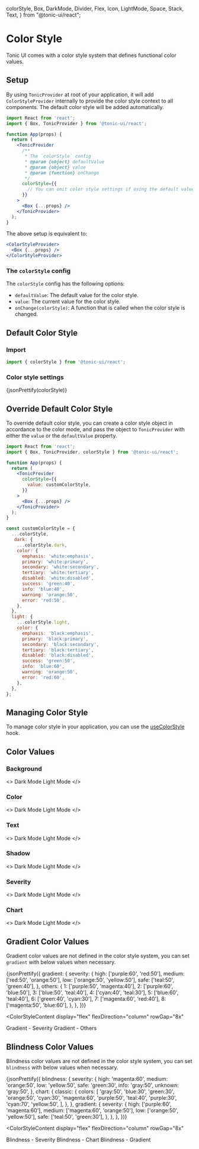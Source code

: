   colorStyle,
  Box,
  DarkMode,
  Divider,
  Flex,
  Icon,
  LightMode,
  Space,
  Stack,
  Text,
} from "@tonic-ui/react";

# Color Style

Tonic UI comes with a color style system that defines functional color values.

## Setup

By using `TonicProvider` at root of your application, it will add `ColorStyleProvider` internally to provide the color style context to all components. The default color style will be added automatically.

```jsx disabled
import React from 'react';
import { Box, TonicProvider } from '@tonic-ui/react';

function App(props) {
  return (
    <TonicProvider
      /**
       * The `colorStyle` config
       * @param {object} defaultValue
       * @param {object} value
       * @param {function} onChange
       */
      colorStyle={{
        // You can omit color style settings if using the default values
      }}
    >
      <Box {...props} />
    </TonicProvider>
  );
}
```

The above setup is equivalent to:

```jsx disabled
<ColorStyleProvider>
  <Box {...props} />
</ColorStyleProvider>
```

### The `colorStyle` config

The `colorStyle` config has the following options:

* `defaultValue`: The default value for the color style.
* `value`: The current value for the color style.
* `onChange(colorStyle)`: A function that is called when the color style is changed.

## Default Color Style

### Import

```js
import { colorStyle } from '@tonic-ui/react';
```

### Color style settings

<Box mb="6x">
  <CodeBlock>
    {jsonPrettify(colorStyle)}
  </CodeBlock>
</Box>

## Override Default Color Style

To override default color style, you can create a color style object in accordance to the color mode, and pass the object to `TonicProvider` with either the `value` or the `defaultValue` property.

```jsx disabled
import React from 'react';
import { Box, TonicProvider, colorStyle } from '@tonic-ui/react';

function App(props) {
  return (
    <TonicProvider
      colorStyle={{
        value: customColorStyle,
      }}
    >
      <Box {...props} />
    </TonicProvider>
  );
}

const customColorStyle = {
  ...colorStyle,
   dark: {
    ...colorStyle.dark,
    color: {
      emphasis: 'white:emphasis',
      primary: 'white:primary',
      secondary: 'white:secondary',
      tertiary: 'white:tertiary',
      disabled: 'white:disabled',
      success: 'green:40',
      info: 'blue:40',
      warning: 'orange:50',
      error: 'red:50',
    },
  },
  light: {
    ...colorStyle.light,
    color: {
      emphasis: 'black:emphasis',
      primary: 'black:primary',
      secondary: 'black:secondary',
      tertiary: 'black:tertiary',
      disabled: 'black:disabled',
      success: 'green:50',
      info: 'blue:60',
      warning: 'orange:50',
      error: 'red:60',
    },
  },
};
```

## Managing Color Style

To manage color style in your application, you can use the [useColorStyle](color-style/useColorStyle) hook.

## Color Values

### Background

<>
  <DarkMode>
    <ColorStyleContent>
      <ColorStyleHeader>
        <Flex alignItems="center">
          <Icon icon="moon" size="6x" color="yellow:50" />
          <Space width="2x" />
          <Text fontSize="lg" lineHeight="lg">
            Dark Mode
          </Text>
        </Flex>
        <Divider my="2x" />
      </ColorStyleHeader>
      <ColorStyleBody colorType="background" />
    </ColorStyleContent>
  </DarkMode>
  <LightMode>
    <ColorStyleContent>
      <ColorStyleHeader>
        <Flex alignItems="center">
          <Icon icon="sun" size="6x" color="yellow:50" />
          <Space width="2x" />
          <Text fontSize="lg" lineHeight="lg">
            Light Mode
          </Text>
        </Flex>
        <Divider my="2x" />
      </ColorStyleHeader>
      <ColorStyleBody colorType="background" />
    </ColorStyleContent>
  </LightMode>
</>

### Color

<>
  <DarkMode>
    <ColorStyleContent>
      <ColorStyleHeader>
        <Flex alignItems="center">
          <Icon icon="moon" size="6x" color="yellow:50" />
          <Space width="2x" />
          <Text fontSize="lg" lineHeight="lg">
            Dark Mode
          </Text>
        </Flex>
        <Divider my="2x" />
      </ColorStyleHeader>
      <ColorStyleBody colorType="color" />
    </ColorStyleContent>
  </DarkMode>
  <LightMode>
    <ColorStyleContent>
      <ColorStyleHeader>
        <Flex alignItems="center">
          <Icon icon="sun" size="6x" color="yellow:50" />
          <Space width="2x" />
          <Text fontSize="lg" lineHeight="lg">
            Light Mode
          </Text>
        </Flex>
        <Divider my="2x" />
      </ColorStyleHeader>
      <ColorStyleBody colorType="color" />
    </ColorStyleContent>
  </LightMode>
</>


### Text

<>
  <DarkMode>
    <ColorStyleContent>
      <ColorStyleHeader>
        <Flex alignItems="center">
          <Icon icon="moon" size="6x" color="yellow:50" />
          <Space width="2x" />
          <Text fontSize="lg" lineHeight="lg">
            Dark Mode
          </Text>
        </Flex>
        <Divider my="2x" />
      </ColorStyleHeader>
      <ColorStyleBody colorType="text" />
    </ColorStyleContent>
  </DarkMode>
  <LightMode>
    <ColorStyleContent>
      <ColorStyleHeader>
        <Flex alignItems="center">
          <Icon icon="sun" size="6x" color="yellow:50" />
          <Space width="2x" />
          <Text fontSize="lg" lineHeight="lg">
            Light Mode
          </Text>
        </Flex>
        <Divider my="2x" />
      </ColorStyleHeader>
      <ColorStyleBody colorType="text" />
    </ColorStyleContent>
  </LightMode>
</>

### Shadow

<>
  <DarkMode>
    <ColorStyleContent>
      <ColorStyleHeader>
        <Flex alignItems="center">
          <Icon icon="moon" size="6x" color="yellow:50" />
          <Space width="2x" />
          <Text fontSize="lg" lineHeight="lg">
            Dark Mode
          </Text>
        </Flex>
        <Divider my="2x" />
      </ColorStyleHeader>
      <ColorStyleBody
        colorType="shadow"
        templateColumns="repeat(auto-fill, minmax(240px, 1fr))"
      />
    </ColorStyleContent>
  </DarkMode>
  <LightMode>
    <ColorStyleContent>
      <ColorStyleHeader>
        <Flex alignItems="center">
          <Icon icon="sun" size="6x" color="yellow:50" />
          <Space width="2x" />
          <Text fontSize="lg" lineHeight="lg">
            Light Mode
          </Text>
        </Flex>
        <Divider my="2x" />
      </ColorStyleHeader>
      <ColorStyleBody
        colorType="shadow"
        templateColumns="repeat(auto-fill, minmax(240px, 1fr))"
      />
    </ColorStyleContent>
  </LightMode>
</>

### Severity

<>
  <DarkMode>
    <ColorStyleContent>
      <ColorStyleHeader>
        <Flex alignItems="center">
          <Icon icon="moon" size="6x" color="yellow:50" />
          <Space width="2x" />
          <Text fontSize="lg" lineHeight="lg">
            Dark Mode
          </Text>
        </Flex>
        <Divider my="2x" />
      </ColorStyleHeader>
      <ColorStyleBody colorType="severity" />
    </ColorStyleContent>
  </DarkMode>
  <LightMode>
    <ColorStyleContent>
      <ColorStyleHeader>
        <Flex alignItems="center">
          <Icon icon="sun" size="6x" color="yellow:50" />
          <Space width="2x" />
          <Text fontSize="lg" lineHeight="lg">
            Light Mode
          </Text>
        </Flex>
        <Divider my="2x" />
      </ColorStyleHeader>
      <ColorStyleBody colorType="severity" />
    </ColorStyleContent>
  </LightMode>
</>

### Chart

<>
  <DarkMode>
    <ColorStyleContent>
      <ColorStyleHeader>
        <Flex alignItems="center">
          <Icon icon="moon" size="6x" color="yellow:50" />
          <Space width="2x" />
          <Text fontSize="lg" lineHeight="lg">
            Dark Mode
          </Text>
        </Flex>
        <Divider my="2x" />
      </ColorStyleHeader>
      <ColorStyleBody colorType="chart.classic.colors" />
    </ColorStyleContent>
  </DarkMode>
  <LightMode>
    <ColorStyleContent>
      <ColorStyleHeader>
        <Flex alignItems="center">
          <Icon icon="sun" size="6x" color="yellow:50" />
          <Space width="2x" />
          <Text fontSize="lg" lineHeight="lg">
            Light Mode
          </Text>
        </Flex>
        <Divider my="2x" />
      </ColorStyleHeader>
      <ColorStyleBody colorType="chart.classic.colors" />
    </ColorStyleContent>
  </LightMode>
</>

## Gradient Color Values

Gradient color values are not defined in the color style system, you can set `gradient` with below values when necessary.

<CodeBlock>
  {jsonPrettify({
    gradient: {
      severity: {
        high: ['purple:60', 'red:50'],
        medium: ['red:50', 'orange:50'],
        low: ['orange:50', 'yellow:50'],
        safe: ['teal:50', 'green:40'],
      },
      others: {
        1: ['purple:50', 'magenta:40'],
        2: ['purple:60', 'blue:50'],
        3: ['blue:50', 'teal:40'],
        4: ['cyan:40', 'teal:30'],
        5: ['blue:60', 'teal:40'],
        6: ['green:40', 'cyan:30'],
        7: ['magenta:60', 'red:40'],
        8: ['magenta:50', 'blue:60'],
      },
    },
  })}
</CodeBlock>

<ColorStyleContent
  display="flex"
  flexDirection="column"
  rowGap="8x"
>
  <Box>
    <ColorStyleHeader>
      <Text fontSize="lg" lineHeight="lg">
        Gradient - Severity
      </Text>
      <Divider my="2x" />
    </ColorStyleHeader>
    <ColorStyleBody
      colorStyle={{
        gradient: {
          high: ['purple:60', 'red:50'],
          medium: ['red:50', 'orange:50'],
          low: ['orange:50', 'yellow:50'],
          safe: ['teal:50', 'green:40'],
        },
      }}
      colorType="gradient"
      templateColumns="repeat(auto-fill, minmax(240px, 1fr))"
    />
  </Box>
  <Box>
    <ColorStyleHeader>
      <Text fontSize="lg" lineHeight="lg">
        Gradient - Others
      </Text>
      <Divider my="2x" />
    </ColorStyleHeader>
    <ColorStyleBody
      colorStyle={{
        gradient: {
          1: ['purple:50', 'magenta:40'],
          2: ['purple:60', 'blue:50'],
          3: ['blue:50', 'teal:40'],
          4: ['cyan:40', 'teal:30'],
          5: ['blue:60', 'teal:40'],
          6: ['green:40', 'cyan:30'],
          7: ['magenta:60', 'red:40'],
          8: ['magenta:50', 'blue:60'],
        },
      }}
      colorType="gradient"
      templateColumns="repeat(auto-fill, minmax(240px, 1fr))"
    />
  </Box>
</ColorStyleContent>

## Blindness Color Values

Blindness color values are not defined in the color style system, you can set `blindness` with below values when necessary.

<CodeBlock>
  {jsonPrettify({
    blindness: {
      severity: {
        high: 'magenta:60',
        medium: 'orange:50',
        low: 'yellow:50',
        safe: 'green:30',
        info: 'gray:50',
        unknown: 'gray:50',
      },
      chart: {
        classic: {
          colors: [
            'gray:50',
            'blue:30',
            'green:30',
            'orange:50',
            'cyan:30',
            'magenta:60',
            'purple:50',
            'teal:40',
            'purple:30',
            'cyan:70',
            'yellow:50',
          ],
        },
      },
      gradient: {
        severity: {
          high: ['purple:60', 'magenta:60'],
          medium: ['magenta:60', 'orange:50'],
          low: ['orange:50', 'yellow:50'],
          safe: ['teal:50', 'green:30'],
        },
      },
    },
  })}
</CodeBlock>

<ColorStyleContent
  display="flex"
  flexDirection="column"
  rowGap="8x"
>
  <Box>
    <ColorStyleHeader>
      <Text fontSize="lg" lineHeight="lg">
        Blindness - Severity
      </Text>
      <Divider my="2x" />
    </ColorStyleHeader>
    <ColorStyleBody
      colorStyle={{
        severity: {
          high: 'magenta:60',
          medium: 'orange:50',
          low: 'yellow:50',
          safe: 'green:30',
          info: 'gray:50',
          unknown: 'gray:50',
        },
      }}
      colorType="severity"
    />
  </Box>
  <Box>
    <ColorStyleHeader>
      <Text fontSize="lg" lineHeight="lg">
        Blindness - Chart
      </Text>
      <Divider my="2x" />
    </ColorStyleHeader>
    <ColorStyleBody
      colorStyle={{
        chart: {
          classic: {
            colors: [
              'gray:50',
              'blue:30',
              'green:30',
              'orange:50',
              'cyan:30',
              'magenta:60',
              'purple:50',
              'teal:40',
              'purple:30',
              'cyan:70',
              'yellow:50',
            ],
          },
        },
      }}
      colorType="chart.classic.colors"
    />
  </Box>
  <Box>
    <ColorStyleHeader>
      <Text fontSize="lg" lineHeight="lg">
        Blindness - Gradient
      </Text>
      <Divider my="2x" />
    </ColorStyleHeader>
    <ColorStyleBody
      colorStyle={{
        gradient: {
          high: ['purple:60', 'magenta:60'],
          medium: ['magenta:60', 'orange:50'],
          low: ['orange:50', 'yellow:50'],
          safe: ['teal:50', 'green:30'],
        },
      }}
      colorType="gradient"
      templateColumns="repeat(auto-fill, minmax(240px, 1fr))"
    />
  </Box>
</ColorStyleContent>

